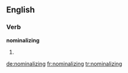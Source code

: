 ==English==

===Verb===
'''nominalizing'''

# {{present participle of|[[nominalize]]}}

[[de:nominalizing]]
[[fr:nominalizing]]
[[tr:nominalizing]]